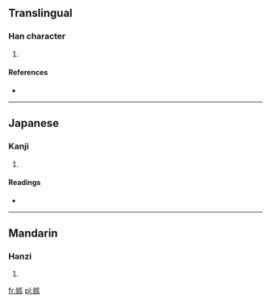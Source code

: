 ==Translingual==

===Han character===
{{Han char|rn=38|rad=女|as=06|sn=9|four=|canj=女卜女人 (VYVO)}}

# {{defn|Han|sort=女06}}

====References====
* {{Han ref|kx=0260.010|dkj=06209|dj=0526.020|hdz=21047.090|uh=59DF|ud=23007}}

----

==Japanese==

===Kanji===
{{ja-kanji|grade=|rs=女06}}

# {{defn|Japanese|sort=女06}}

====Readings====
* {{ja-readings|on=[[かい]] (kai)|kun=}}

----

==Mandarin==

===Hanzi===
{{cmn-hanzi|pin=[[gāi]] ([[gai1]])|wg=kai<sup>1</sup>}}

# {{defn|Mandarin|sort=女06}}

[[fr:姟]]
[[pl:姟]]